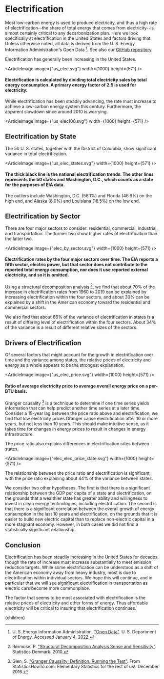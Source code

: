 


# Electrification

Most low-carbon energy is used to produce electricity, and thus a high rate of electrification--the share of total energy that comes from electricity--is almost certainly critical to any decarbonization plan. Here we look specifically at electrification in the United States and factors driving that. Unless otherwise noted, all data is derived from the U. S. Energy Information Administration's Open Data [^3]. See also our [GitHub repository](https://github.com/michael-k-goff/ucsdata/tree/main/electrification).

Electrification has generally been increasing in the United States.

<ArticleImage image={"us_elec.svg"} width={1000} height={571} />
#### Electrification is calculated by dividing total electricity sales by total energy consumption. A primary energy factor of 2.5 is used for electricity.

While electrification has been steadily advancing, the rate must increase to achieve a low-carbon energy system this century. Furthermore, the apparent slowdown since around 2010 is worrying.

<ArticleImage image={"us_elec100.svg"} width={1000} height={571} />

## Electrification by State
The 50 U. S. states, together with the District of Columbia, show significant variance in total electrification.

<ArticleImage image={"us_elec_states.svg"} width={1000} height={571} />
#### The thick black line is the national electrification trends. The other lines represents the 50 states and Washington, D.C., which counts as a state for the purposes of EIA data.

The outliers include Washington, D.C. (56.1%) and Florida (46.9%) on the high end, and Alaska (8.0%) and Louisiana (18.5%) on the low end.

## Electrification by Sector
There are four major sectors to consider: residential, commercial, industrial, and transportation. The former two show higher rates of electrification than the latter two.

<ArticleImage image={"elec_by_sector.svg"} width={1000} height={571} />
#### Electrification rates by the four major sectors over time. The EIA reports a fifth sector, electric power, but that sector does not contribute to the reported total energy consumption, nor does it use reported external electricity, and so it is omitted.

Using a structural decomposition analysis [^2], we find that about 70% of the increase in electrification rates from 1960 to 2019 can be explained by increasing electrification within the four sectors, and about 30% can be explained by a shift in the American economy toward the residential and commercial sectors.

We also find that about 66% of the variance of electrification in states is a result of differing level of electrification within the four sectors. About 34% of the variance is a result of different relative sizes of the sectors.

## Drivers of Electrification
Of several factors that might account for the growth in electrification over time and the variance among states, the relative prices of electricity and energy as a whole appears to be the strongest explanation.

<ArticleImage image={"us_elec_price.svg"} width={1000} height={571} />
#### Ratio of average electricity price to average overall energy price on a per-BTU basis.

Granger causality [^1] is a technique to determine if one time series yields information that can help predict another time series at a later time. Consider a 15-year lag between the price ratio above and electrification, we find that low electricity prices Granger cause electrification after 10 or more years, but not less than 10 years. This should make intuitive sense, as it takes time for changes in energy prices to result in changes in energy infrastructure.

The price ratio also explains differences in electrification rates between states.

<ArticleImage image={"elec_elec_price_state.svg"} width={1000} height={571} />

The relationship between the price ratio and electrification is significant, with the price ratio explaining about 44% of the variance between states.

We consider two other hypotheses. The first is that there is a significant relationship between the GDP per capita of a state and electrification, on the grounds that a wealthier state has greater ability and willingness to invest in clean energy technologies, including electrification. The second is that there is a significant correlation between the overall growth of energy consumption in the last 10 years and electrification, on the grounds that it is easier to build new electric capital than to replace non-electric capital in a more stagnant economy. However, in both cases we did not find a statistically significant relationship.

## Conclusion
Electrification has been steadily increasing in the United States for decades, though the rate of increase must increase substantially to meet emission reduction targets. While some electrification can be understood as a shift of the American economy away from heavy industry, most is due to electrification within individual sectors. We hope this will continue, and in particular that we will see significant electrification in transportation as electric cars become more commonplace.

The factor that seems to be most associated with electrification is the relative prices of electricity and other forms of energy. Thus affordable electricity will be critical to insuring that electrification continues.

[^1]: Glen, S. ["Granger Causality: Definition, Running the Test"](https://www.statisticshowto.com/granger-causality/). From StatisticsHowTo.com: Elementary Statistics for the rest of us!. December 2016.

[^2]: Rørmose, P. ["Structural Decomposition Analysis Sense and Sensitivity"](https://circabc.europa.eu/sd/a/01283b06-6c5c-4728-b640-19e2a39b7673/09%20DK%20247%20SDA.pdf). Statistics Denmark. 2010.

[^3]: U. S. Energy Information Administration. ["Open Data"](https://www.eia.gov/opendata/). U. S. Department of Energy. Accessed January 4, 2022.

  <Article 
    focusAreaUrl={focusAreaUrl} 
    hierarchy={hierarchy} 
    site={site}
  >
    {children}
  </Article>